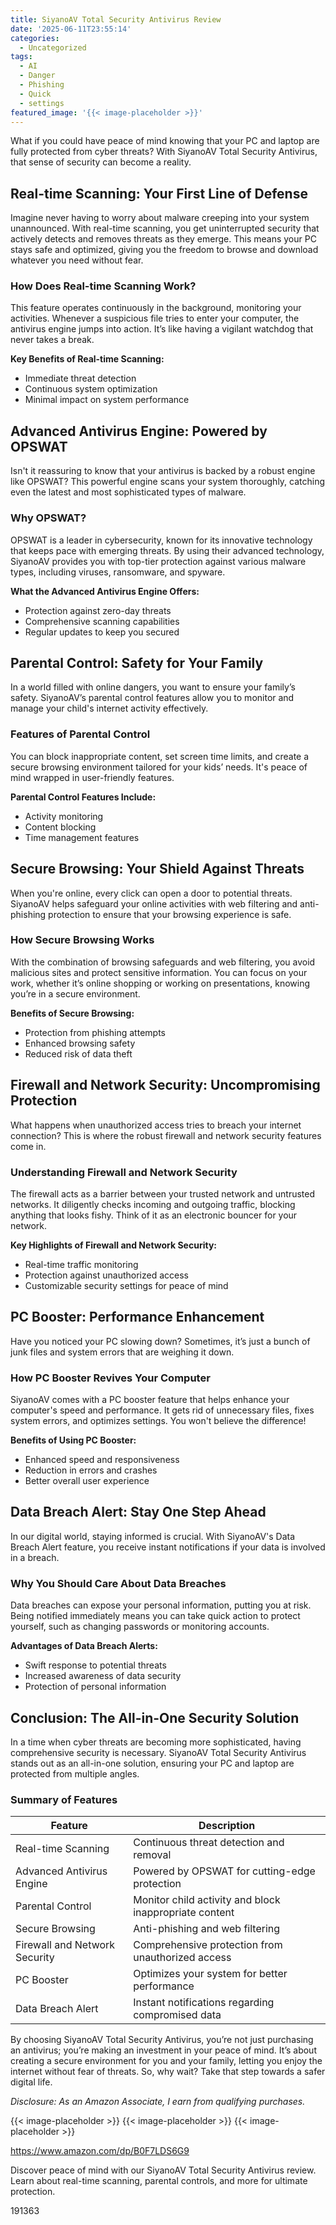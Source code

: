 ```yaml
---
title: SiyanoAV Total Security Antivirus Review
date: '2025-06-11T23:55:14'
categories:
  - Uncategorized
tags:
  - AI
  - Danger
  - Phishing
  - Quick
  - settings
featured_image: '{{< image-placeholder >}}'
---
```


<p>What if you could have peace of mind knowing that your PC and laptop are fully protected from cyber threats? With SiyanoAV Total Security Antivirus, that sense of security can become a reality.</p> <p><a rel="nofollow" target="_blank" title="SiyanoAV Total Security Antivirus For PC Laptop | 1 Device 1 Year | 20 GB Secured Cloud Free | Browser Saftey Parental Control Included - Email Delivery in 30 Minutes - No CD" href="https://www.amazon.com/dp/B0F7LDS6G9?tag=8118903-20" style='text-decoration: none; box-shadow: none;'></a></p> <p><a rel="nofollow" target="_blank" title="Find your new SiyanoAV Total Security Antivirus For PC Laptop | 1 Device 1 Year | 20 GB Secured Cloud Free | Browser Saftey Parental Control Included - Email Delivery in 30 Minutes - No CD on this page." href="https://www.amazon.com/dp/B0F7LDS6G9?tag=8118903-20" style='text-decoration: none; box-shadow: none;'></a></p> <h2>Real-time Scanning: Your First Line of Defense</h2> <p>Imagine never having to worry about malware creeping into your system unannounced. With real-time scanning, you get uninterrupted security that actively detects and removes threats as they emerge. This means your PC stays safe and optimized, giving you the freedom to browse and download whatever you need without fear.</p> <h3>How Does Real-time Scanning Work?</h3> <p>This feature operates continuously in the background, monitoring your activities. Whenever a suspicious file tries to enter your computer, the antivirus engine jumps into action. It’s like having a vigilant watchdog that never takes a break.</p> <p><strong>Key Benefits of Real-time Scanning:</strong></p> <ul> <li>Immediate threat detection</li> <li>Continuous system optimization</li> <li>Minimal impact on system performance</li> </ul> <h2>Advanced Antivirus Engine: Powered by OPSWAT</h2> <p>Isn't it reassuring to know that your antivirus is backed by a robust engine like OPSWAT? This powerful engine scans your system thoroughly, catching even the latest and most sophisticated types of malware.</p> <h3>Why OPSWAT?</h3> <p>OPSWAT is a leader in cybersecurity, known for its innovative technology that keeps pace with emerging threats. By using their advanced technology, SiyanoAV provides you with top-tier protection against various malware types, including viruses, ransomware, and spyware.</p> <p><strong>What the Advanced Antivirus Engine Offers:</strong></p> <ul> <li>Protection against zero-day threats</li> <li>Comprehensive scanning capabilities</li> <li>Regular updates to keep you secured</li> </ul> <p><a rel="nofollow" target="_blank" title="SiyanoAV Total Security Antivirus For PC Laptop | 1 Device 1 Year | 20 GB Secured Cloud Free | Browser Saftey Parental Control Included - Email Delivery in 30 Minutes - No CD" href="https://www.amazon.com/dp/B0F7LDS6G9?tag=8118903-20" style='text-decoration: none; box-shadow: none;'></a></p> <p><a rel="nofollow" target="_blank" title="Check out the SiyanoAV Total Security Antivirus For PC Laptop | 1 Device 1 Year | 20 GB Secured Cloud Free | Browser Saftey Parental Control Included - Email Delivery in 30 Minutes - No CD here." href="https://www.amazon.com/dp/B0F7LDS6G9?tag=8118903-20" style='text-decoration: none; box-shadow: none;'></a></p> </p><p></p><p><h2>Parental Control: Safety for Your Family</h2> <p>In a world filled with online dangers, you want to ensure your family’s safety. SiyanoAV’s parental control features allow you to monitor and manage your child's internet activity effectively.</p> <h3>Features of Parental Control</h3> <p>You can block inappropriate content, set screen time limits, and create a secure browsing environment tailored for your kids’ needs. It's peace of mind wrapped in user-friendly features.</p> <p><strong>Parental Control Features Include:</strong></p> <ul> <li>Activity monitoring</li> <li>Content blocking</li> <li>Time management features</li> </ul> <h2>Secure Browsing: Your Shield Against Threats</h2> <p>When you're online, every click can open a door to potential threats. SiyanoAV helps safeguard your online activities with web filtering and anti-phishing protection to ensure that your browsing experience is safe.</p> <h3>How Secure Browsing Works</h3> <p>With the combination of browsing safeguards and web filtering, you avoid malicious sites and protect sensitive information. You can focus on your work, whether it’s online shopping or working on presentations, knowing you’re in a secure environment.</p> <p><strong>Benefits of Secure Browsing:</strong></p> <ul> <li>Protection from phishing attempts</li> <li>Enhanced browsing safety</li> <li>Reduced risk of data theft</li> </ul> <p><a rel="nofollow" target="_blank" title="SiyanoAV Total Security Antivirus For PC Laptop | 1 Device 1 Year | 20 GB Secured Cloud Free | Browser Saftey Parental Control Included - Email Delivery in 30 Minutes - No CD" href="https://www.amazon.com/dp/B0F7LDS6G9?tag=8118903-20" style='text-decoration: none; box-shadow: none;'></a></p> <h2>Firewall and Network Security: Uncompromising Protection</h2> <p>What happens when unauthorized access tries to breach your internet connection? This is where the robust firewall and network security features come in.</p> <h3>Understanding Firewall and Network Security</h3> <p>The firewall acts as a barrier between your trusted network and untrusted networks. It diligently checks incoming and outgoing traffic, blocking anything that looks fishy. Think of it as an electronic bouncer for your network.</p> <p><strong>Key Highlights of Firewall and Network Security:</strong></p> <ul> <li>Real-time traffic monitoring</li> <li>Protection against unauthorized access</li> <li>Customizable security settings for peace of mind</li> </ul> <h2>PC Booster: Performance Enhancement</h2> <p>Have you noticed your PC slowing down? Sometimes, it’s just a bunch of junk files and system errors that are weighing it down.</p> <h3>How PC Booster Revives Your Computer</h3> <p>SiyanoAV comes with a PC booster feature that helps enhance your computer's speed and performance. It gets rid of unnecessary files, fixes system errors, and optimizes settings. You won't believe the difference!</p> <p><strong>Benefits of Using PC Booster:</strong></p> <ul> <li>Enhanced speed and responsiveness</li> <li>Reduction in errors and crashes</li> <li>Better overall user experience</li> </ul> <p><a rel="nofollow" target="_blank" title="SiyanoAV Total Security Antivirus For PC Laptop | 1 Device 1 Year | 20 GB Secured Cloud Free | Browser Saftey Parental Control Included - Email Delivery in 30 Minutes - No CD" href="https://www.amazon.com/dp/B0F7LDS6G9?tag=8118903-20" style='text-decoration: none; box-shadow: none;'></a></p> <h2>Data Breach Alert: Stay One Step Ahead</h2> <p>In our digital world, staying informed is crucial. With SiyanoAV's Data Breach Alert feature, you receive instant notifications if your data is involved in a breach.</p> <h3>Why You Should Care About Data Breaches</h3> <p>Data breaches can expose your personal information, putting you at risk. Being notified immediately means you can take quick action to protect yourself, such as changing passwords or monitoring accounts.</p> <p><strong>Advantages of Data Breach Alerts:</strong></p> <ul> <li>Swift response to potential threats</li> <li>Increased awareness of data security</li> <li>Protection of personal information</li> </ul> <h2>Conclusion: The All-in-One Security Solution</h2> <p>In a time when cyber threats are becoming more sophisticated, having comprehensive security is necessary. SiyanoAV Total Security Antivirus stands out as an all-in-one solution, ensuring your PC and laptop are protected from multiple angles.</p> <h3>Summary of Features</h3> <table> <thead> <tr> <th>Feature</th> <th>Description</th> </tr> </thead> <tbody> <tr> <td>Real-time Scanning</td> <td>Continuous threat detection and removal</td> </tr> <tr> <td>Advanced Antivirus Engine</td> <td>Powered by OPSWAT for cutting-edge protection</td> </tr> <tr> <td>Parental Control</td> <td>Monitor child activity and block inappropriate content</td> </tr> <tr> <td>Secure Browsing</td> <td>Anti-phishing and web filtering</td> </tr> <tr> <td>Firewall and Network Security</td> <td>Comprehensive protection from unauthorized access</td> </tr> <tr> <td>PC Booster</td> <td>Optimizes your system for better performance</td> </tr> <tr> <td>Data Breach Alert</td> <td>Instant notifications regarding compromised data</td> </tr> </tbody> </table> <p>By choosing SiyanoAV Total Security Antivirus, you’re not just purchasing an antivirus; you’re making an investment in your peace of mind. It’s about creating a secure environment for you and your family, letting you enjoy the internet without fear of threats. So, why wait? Take that step towards a safer digital life.</p> <p><a rel="nofollow" target="_blank" title="Check out the SiyanoAV Total Security Antivirus For PC Laptop | 1 Device 1 Year | 20 GB Secured Cloud Free | Browser Saftey Parental Control Included - Email Delivery in 30 Minutes - No CD here." href="https://www.amazon.com/dp/B0F7LDS6G9?tag=8118903-20" style='text-decoration: none; box-shadow: none;'></a></p> <p><i>Disclosure: As an Amazon Associate, I earn from qualifying purchases.</i></p>
{{< image-placeholder >}}
{{< image-placeholder >}}
{{< image-placeholder >}}




https://www.amazon.com/dp/B0F7LDS6G9

Discover peace of mind with our SiyanoAV Total Security Antivirus review. Learn about real-time scanning, parental controls, and more for ultimate protection.

191363
